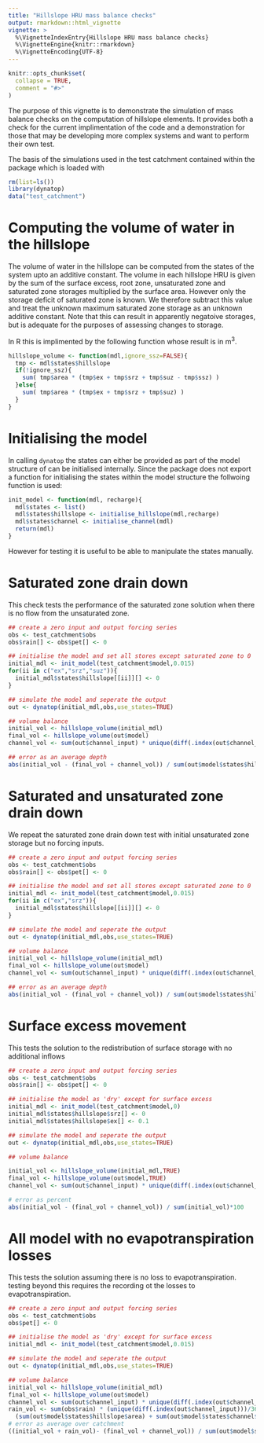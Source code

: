 ```yaml
---
title: "Hillslope HRU mass balance checks"
output: rmarkdown::html_vignette
vignette: >
  %\VignetteIndexEntry{Hillslope HRU mass balance checks}
  %\VignetteEngine{knitr::rmarkdown}
  %\VignetteEncoding{UTF-8}
---
```


```r
knitr::opts_chunk$set(
  collapse = TRUE,
  comment = "#>"
)
```
The purpose of this vignette is to demonstrate the simulation of mass balance
checks on the computation of hillslope elements. It provides both a check for
the current implimentation of the code and a demonstration for those that may
be developing more complex systems and want to perform their own test.

The basis of the simulations used in the test catchment contained within the
package which is loaded with
```r
rm(list=ls())
library(dynatop)
data("test_catchment")
```

# Computing the volume of water in the hillslope
The volume of water in the hillslope can be computed from the states of the
system upto an additive constant. The volume in each hillslope HRU is given by
the sum of the surface excess, root zone, unsaturated zone and saturated zone
storages multiplied by the surface area. However only the storage deficit of saturated zone
is known. We therefore subtract this value and treat the unknown maximum
saturated zone storage as an unknown additive constant. Note that this can
result in apparently negatoive storages, but is adequate for the purposes of
assessing changes to storage.

In R this is implimented by the following function whose result is in m$^3$.
```r
hillslope_volume <- function(mdl,ignore_ssz=FALSE){
  tmp <- mdl$states$hillslope
  if(!ignore_ssz){
    sum( tmp$area * (tmp$ex + tmp$srz + tmp$suz - tmp$ssz) )
  }else{
    sum( tmp$area * (tmp$ex + tmp$srz + tmp$suz) )
  }
}

```

# Initialising the model
In calling `dynatop` the states can either be provided as part 
of the model structure of can be initialised internally. Since the package
does not export a function for initialising the states within the model
structure the follwoing function is used:
```r
init_model <- function(mdl, recharge){
  mdl$states <- list()
  mdl$states$hillslope <- initialise_hillslope(mdl,recharge)
  mdl$states$channel <- initialise_channel(mdl)
  return(mdl)
}  
```
However for
testing it is useful to be able to manipulate the states manually. 

# Saturated zone drain down

This check tests the performance of the saturated zone solution when there is
no flow from the unsaturated zone.
```r
## create a zero input and output forcing series
obs <- test_catchment$obs
obs$rain[] <- obs$pet[] <- 0

## initialise the model and set all stores except saturated zone to 0
initial_mdl <- init_model(test_catchment$model,0.015)
for(ii in c("ex","srz","suz")){
  initial_mdl$states$hillslope[[ii]][] <- 0
}

## simulate the model and seperate the output
out <- dynatop(initial_mdl,obs,use_states=TRUE)

## volume balance
initial_vol <- hillslope_volume(initial_mdl)
final_vol <- hillslope_volume(out$model)
channel_vol <- sum(out$channel_input) * unique(diff(.index(out$channel_input)))

## error as an average depth
abs(initial_vol - (final_vol + channel_vol)) / sum(out$model$states$hillslope$area)

```

# Saturated and unsaturated zone drain down
We repeat the saturated zone drain down test with initial unsaturated zone
storage but no forcing inputs.

```r
## create a zero input and output forcing series
obs <- test_catchment$obs
obs$rain[] <- obs$pet[] <- 0

## initialise the model and set all stores except saturated zone to 0
initial_mdl <- init_model(test_catchment$model,0.015)
for(ii in c("ex","srz")){
  initial_mdl$states$hillslope[[ii]][] <- 0
}

## simulate the model and seperate the output
out <- dynatop(initial_mdl,obs,use_states=TRUE)

## volume balance
initial_vol <- hillslope_volume(initial_mdl)
final_vol <- hillslope_volume(out$model)
channel_vol <- sum(out$channel_input) * unique(diff(.index(out$channel_input)))

## error as an average depth
abs(initial_vol - (final_vol + channel_vol)) / sum(out$model$states$hillslope$area)
```

# Surface excess movement
This tests the solution to the redistribution of surface storage with no
additional inflows
```r
## create a zero input and output forcing series
obs <- test_catchment$obs
obs$rain[] <- obs$pet[] <- 0

## initialise the model as 'dry' except for surface excess
initial_mdl <- init_model(test_catchment$model,0)
initial_mdl$states$hillslope$srz[] <- 0
initial_mdl$states$hillslope$ex[] <- 0.1

## simulate the model and seperate the output
out <- dynatop(initial_mdl,obs,use_states=TRUE)

## volume balance

initial_vol <- hillslope_volume(initial_mdl,TRUE)
final_vol <- hillslope_volume(out$model,TRUE)
channel_vol <- sum(out$channel_input) * unique(diff(.index(out$channel_input)))

# error as percent
abs(initial_vol - (final_vol + channel_vol)) / sum(initial_vol)*100
```

# All model with no evapotranspiration losses
This tests the solution assuming there is no loss to
evapotranspiration. testing beyond this requires the recording ot the losses
to evapotranspiration.
```r
## create a zero input and output forcing series
obs <- test_catchment$obs
obs$pet[] <- 0

## initialise the model as 'dry' except for surface excess
initial_mdl <- init_model(test_catchment$model,0.015)

## simulate the model and seperate the output
out <- dynatop(initial_mdl,obs,use_states=TRUE)

## volume balance
initial_vol <- hillslope_volume(initial_mdl)
final_vol <- hillslope_volume(out$model)
channel_vol <- sum(out$channel_input) * unique(diff(.index(out$channel_input)))
rain_vol <- sum(obs$rain) * (unique(diff(.index(out$channel_input)))/3600) *
  (sum(out$model$states$hillslope$area) + sum(out$model$states$channel$area))
# error as average over catchment
((initial_vol + rain_vol)- (final_vol + channel_vol)) / sum(out$model$states$hillslope$area)

```
